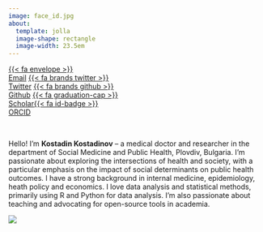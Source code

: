 ```yaml
---
image: face_id.jpg
about: 
  template: jolla
  image-shape: rectangle
  image-width: 23.5em
---
```


::: {.btn-group role="group" aria-label="Social Links"}
[{{< fa envelope >}}<br>Email](mailto:kostadinr.kostadinov@mu-plovdiv.bg){.btn .btn-secondary .btn role="button" data-toggle="data" title="email"} [{{< fa brands twitter >}}<br>Twitter](https://x.com/kostadinoffMD){.btn .btn-secondary .btn role="button" data-toggle="data" title="twitter"} [{{< fa brands github >}}<br>Github](https://github.com/kostadinoff){.btn .btn-secondary .btn role="button" data-toggle="data" title="github"} [{{< fa graduation-cap >}}<br>Scholar](https://scholar.google.com/citations?user=nQOcsJkAAAAJ&hl=en){.btn .btn-secondary .btn role="button" data-toggle="data" title="scholar"}[{{< fa id-badge >}}<br>ORCID](https://orcid.org/0000-0003-1414-8738){.btn .btn-secondary .btn role="button" data-toggle="data" title="ORCID"}
:::

<br>

Hello! I’m **Kostadin Kostadinov** – a medical doctor and researcher in the department of Social Medicine and Public Health, Plovdiv, Bulgaria. I’m passionate about exploring the intersections of health and society, with a particular emphasis on the impact of social determinants on public health outcomes. I have a strong background in internal medicine, epidemiology, heath policy and economics. I love data analysis and statistical methods, primarily using R and Python for data analysis. I’m also passionate about teaching and advocating for open-source tools in academia.

```{=html}
<a href="https://www.buymeacoffee.com/kostadinoff"><img src="https://img.buymeacoffee.com/button-api/?text=Buy me a coffee&emoji=☕&slug=kostadinoff&button_colour=ed5c9b&font_colour=ffffff&font_family=Arial&outline_colour=ffffff&coffee_colour=ffffff" /></a>
```
<!-- **View my new open-source text-book:** [{{< fa book >}} Artifact Corrections for Effect Sizes](https://kostadinoff.quarto.pub/artifact-corrections-for-effect-sizes/){.btn .btn-primary .btn role="button" data-toggle="data" title="email"} -->

```{=html}
<script data-name="BMC-Widget" data-cfasync="false" src="https://cdnjs.buymeacoffee.com/1.0.0/widget.prod.min.js" data-id="kostadinoff" data-description="Support me on Buy me a coffee!" data-message="" data-color="#ED5C9B" data-position="Right" data-x_margin="18" data-y_margin="18"></script>
```


